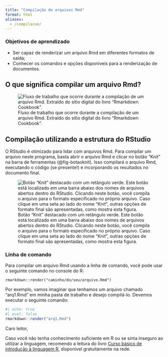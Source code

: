 ```yaml
---
title: "Compilação de arquivos Rmd"
format: html
aliases: 
  - /compilacao/
---
```


### Objetivos de aprendizado

+ Ser capaz de renderizar um arquivo Rmd em diferentes formatos de saída;
+ Conhecer os comandos e opções disponíveis para a renderização de documentos.

<!-- 6. **Aplicação Prática:** -->
<!--    - Realizar exercícios práticos para criar documentos Rmd simples que integrem texto formatado com resultados de código R. -->
<!--    - Praticar a incorporação de gráficos, tabelas e outras saídas geradas pelo R no documento Rmd. -->

<!-- 7. **Melhores Práticas:** -->
<!--    - Aprender sobre melhores práticas para escrever documentos Rmd claros, bem-organizados e reprodutíveis. -->
<!--    - Conhecer técnicas para comentar e documentar o código dentro dos chunks. -->

## O que significa compilar um arquivo Rmd?


![Fluxo de trabalho que ocorre durante a compilação de um arquivo Rmd. Extraído do sítio digital do livro "Rmarkdown Cookbook".](https://bookdown.org/yihui/rmarkdown-cookbook/images/workflow.png)

## Compilação utilizando a estrutura do RStudio

O RStudio é otimizado para lidar com arquivos Rmd.
Para compilar um arquivo neste programa, basta abrir o arquivo Rmd e clicar no botão "Knit" na barra de ferramentas (@fig-botaoknit).
Isso compilará o arquivo Rmd, executando o código (se presente!) e incorporando os resultados no documento final.  

![Botão "Knit" destacado com um retângulo verde. Este botão está localizado em uma barra abaixo dos nomes de arquivos abertos dentro do RStudio. Clicando neste botão, você compila o arquivo para o formato especificado no próprio arquivo. Caso clique em uma seta ao lado do nome "Knit", outras opções de formato final são apresentadas, como mostra esta figura.](figuras/botao_knit.png){#fig-botaoknit}

### Linha de comando

Para compilar um arquivo Rmd usando a linha de comando, você pode usar o seguinte comando no console do R:

```
rmarkdown::render("caminho/do/seu/arquivo.Rmd")
```

Por exemplo, vamos imaginar que tenhamos um arquivo chamado "arq1.Rmd" em minha pasta de trabalho e desejo compilá-lo.
Devemos executar o seguinte comando:

```r
#| echo: true
#| eval: false
rmarkdown::render("arq1.Rmd")
```


::: {.callout-tip}
Caro leitor,

Caso você não tenha conhecimento suficiente em R ou se sinta inseguro ao utilizar a linguagem, recomendo a leitura do livro [Curso básico de introdução à linguagem R](https://intror.netlify.app/), disponível gratuitamente na rede.
:::



